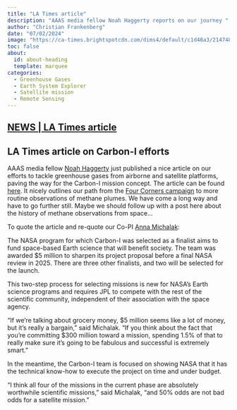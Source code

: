 ```yaml
---
title: "LA Times article"
description: "AAAS media fellow Noah Haggerty reports on our journey "
author: "Christian Frankenberg"
date: "07/02/2024"
image: "https://ca-times.brightspotcdn.com/dims4/default/c1d48a3/2147483647/strip/true/crop/4951x3300+0+1/resize/2000x1333!/format/webp/quality/75/?url=https%3A%2F%2Fcalifornia-times-brightspot.s3.amazonaws.com%2F2f%2Fbd%2Ff281ce604373a2bc3f0498a76d96%2Favirris-jpl-004.jpg"
toc: false
about:
  id: about-heading
  template: marquee
categories:
  - Greenhouse Gases
  - Earth System Explorer
  - Satellite mission
  - Remote Sensing
---
```


:::: {.container}
::: {.listing-header}
## [**NEWS** | **LA Times article**](../news.qmd#blog-list)
:::
::: {#about-heading}
:::

::: {.article-contents}
## LA Times article on Carbon-I efforts

AAAS media fellow [Noah Haggerty](https://www.aaas.org/programs/mass-media-fellowship/noah-haggerty) just published a nice article on our efforts to tackle greenhouse gases from airborne and satellite platforms, paving the way for the Carbon-I mission concept. The article can be found [here](https://www.latimes.com/environment/story/2024-07-02/nasa-jpl-hopes-to-boost-this-satellites-vision). It nicely outlines our path from the [Four Corners campaign](https://www.pnas.org/doi/full/10.1073/pnas.1605617113) to more routine observations of methane plumes. We have come a long way and have to go further still. Maybe we should follow up with a post here about the history of methane observations from space...  

To quote the article and re-quote our Co-PI [Anna Michalak](https://michalak.sites.stanford.edu/):

The NASA program for which Carbon-I was selected as a finalist aims to fund space-based Earth science that will benefit society. The team was awarded $5 million to sharpen its project proposal before a final NASA review in 2025. There are three other finalists, and two will be selected for the launch.

This two-step process for selecting missions is new for NASA’s Earth science programs and requires JPL to compete with the rest of the scientific community, independent of their association with the space agency.

“If we’re talking about grocery money, $5 million seems like a lot of money, but it’s really a bargain,” said Michalak. “If you think about the fact that you’re committing $300 million toward a mission, spending 1.5% of that to really make sure it’s going to be fabulous and successful is extremely smart.”

In the meantime, the Carbon-I team is focused on showing NASA that it has the technical know-how to execute the project on time and under budget.

“I think all four of the missions in the current phase are absolutely worthwhile scientific missions,” said Michalak, “and 50% odds are not bad odds for a satellite mission.”
:::

::::

